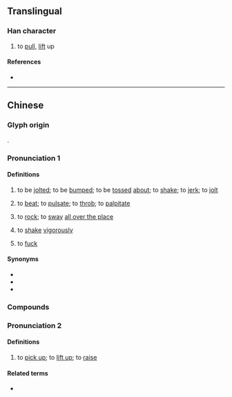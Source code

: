 {{character info}}
==Translingual==

===Han character===
{{Han char|rn=64|rad=手|as=11|sn=14|four=53050|canj=QIHF|ids=⿰扌戚}}

# {{lb|zh|Cantonese}} to [[pull]], [[lift]] up

====References====
* {{Han ref|kx=0452.010|dkj=12640|dj=0802.050|hdz=31944.020|uh=6475|ud=25717|bh=E1E2|bd=57826}}

----

==Chinese==
{{zh-forms|alt=䟉,踔}}

===Glyph origin===
{{Han etym}}
{{Han compound|扌|t1=hand|戚|ls=psc|c1=s|c2=p}}.

===Pronunciation 1===
{{zh-pron
|m=shè
|c=saak3
|mn=xm,zz,tw:chhe̍k/qz,ph:chhia̍k
|cat=v
}}

====Definitions====
{{zh-hanzi}}

# {{lb|zh|Hokkien}} to be [[jolted]]; to be [[bumped]]; to be [[tossed]] [[about]]; to [[shake]]; to [[jerk]]; to [[jolt]]
# {{lb|zh|Hokkien}} to [[beat]]; to [[pulsate]]; to [[throb]]; to [[palpitate]]
# {{lb|zh|Hokkien}} to [[rock]]; to [[sway]] [[all over the place]]
# {{lb|zh|Hokkien}} to [[shake]] [[vigorously]]
# {{lb|zh|Philippines|_|Hokkien|vulgar}} to [[fuck]]

====Synonyms====
* {{zh-l|顛簸}}
* {{zh-l|跳動}}
* {{zh-l|搖晃}}

===Compounds===
{{zh-der|摵仔|摵一下|摵齊|摵麵|麵摵|對摵|摵摵|摵仔麵|超摵|撨摵|麵摵仔|日本摵仔麵|摵仔茶|牛奶摵|手摵茶}}

===Pronunciation 2===
{{zh-pron
|c=cik1
|cat=v
}}

====Definitions====
{{zh-hanzi}}

# {{lb|zh|Cantonese}} to [[pick up]]; to [[lift up]]; to [[raise]]

====Related terms====
* {{zh-l|稱}}